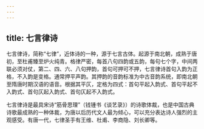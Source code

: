 ```yaml
---
---
---
```

title: 七言律诗
---



七言律诗，简称“七律”，近体诗的一种，源于七言古体。起源于南北朝，成熟于唐初，至杜甫臻至炉火纯青。格律严密，每首八句四韵或五韵，每句七个字，中间两联必须对仗，第二、四、六、八句押韵，首句可押可不押，七言律诗首句入韵为正格，不入韵是变格。通常押平声韵。其押韵的音韵标准为中古音韵系统，即南北朝至隋唐时期汉语的语音。根据其平仄，定格为四式：首句平起入韵式、首句平起不入韵式、首句仄起入韵式、首句仄起不入韵式。

七言律诗是最具宋诗“筋骨思理”（钱锺书《谈艺录》）的诗歌体裁，也是中国古典诗歌最成熟的一种体裁，为唐以后历代文人最为倾心，可以充分表达诗人强烈的主观感受。有唐一代，七律圣手有王维、杜甫、李商隐、刘长卿等。


